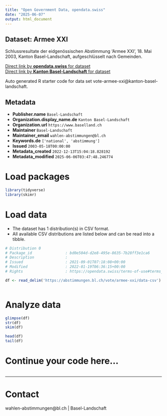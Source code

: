 ```yaml
---
title: "Open Government Data, opendata.swiss"
date: "2025-06-07"
output: html_document
---
```


## Dataset: Armee XXI

Schlussresultate der eidgenössischen Abstimmung 'Armee XXI', 18. Mai 2003, Kanton Basel-Landschaft, aufgeschlüsselt nach Gemeinden.

[Direct link by **opendata.swiss** for dataset](https://opendata.swiss/de/dataset/armee-xxi)<br>
[Direct link by **Kanton Basel-Landschaft** for dataset](https://abstimmungen.bl.ch/vote/armee-xxi/data)

Auto generated R starter code for data set vote-armee-xxi@kanton-basel-landschaft.

## Metadata

- **Publisher.name** `Basel-Landschaft`
- **Organization.display_name.de** `Kanton Basel-Landschaft`
- **Organization.url** `https://www.baselland.ch`
- **Maintainer** `Basel-Landschaft`
- **Maintainer_email** `wahlen-abstimmungen@bl.ch`
- **Keywords.de** `['national', 'abstimmung']`
- **Issued** `2003-05-18T00:00:00`
- **Metadata_created** `2022-12-13T15:04:18.828192`
- **Metadata_modified** `2025-06-06T03:47:48.246774`


# Load packages

```r

library(tidyverse)
library(skimr)

```

# Load data

-   The dataset has 1 distribution(s) in CSV format.
-   All available CSV distributions are listed below and can be read into a tibble.

```r

# Distribution 0
# Package_id               : bd0e504d-d2e8-495e-8635-7b28ff3e1ca6
# Description              : 
# Issued                   : 2021-09-01T07:18:08+00:00
# Modified                 : 2022-01-19T06:36:15+00:00
# Rights                   : https://opendata.swiss/terms-of-use#terms_by

df <- read_delim('https://abstimmungen.bl.ch/vote/armee-xxi/data-csv')



```

# Analyze data

```r

glimpse(df)
str(df)
skim(df)

head(df)
tail(df)

```

# Continue your code here...

```r

```

------------------------------------------------------------------------

# Contact

wahlen-abstimmungen@bl.ch | Basel-Landschaft
